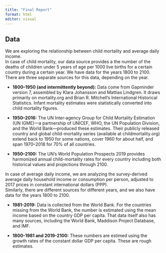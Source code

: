 ```yaml
---
title: "Final Report"
format: html
editor: visual
---
```


## Data

We are exploring the relationship between child mortality and average daily income. \
In case of child mortality, our data source provides a the number of the deaths of children under 5 years of age per 1000 live births for a certain country during a certain year. We have data for the years 1800 to 2100. \
There are three separate sources for this data, depending on the year.

-   **1800–1950 (and intermittently beyond):** Data come from Gapminder version 7, assembled by Klara Johansson and Mattias Lindgren. It draws primarily on mortality.org and Brian R. Mitchell’s International Historical Statistics. Infant mortality estimates were statistically converted into child mortality figures.

-   **1950–2016:** The UN Inter‐agency Group for Child Mortality Estimation (UN IGME)—a partnership of UNICEF, WHO, the UN Population Division, and the World Bank—produced these estimates. Their publicly released country and global child-mortality series (available at childmortality.org) extend back to 1950 for some nations, cover 1960 for about half, and span 1970–2018 for 70% of all countries.

-   **1950–2100:** The UN’s World Population Prospects 2019 provides harmonized annual child-mortality rates for every country including both historical values and projections through 2100.

In case of average daily income, we are analyzing the survey-derived average daily household income or consumption per person, adjusted to 2017 prices in constant international dollars (PPP).\
Similarly, there are different sources for different years, and we also have data for the years 1800 to 2100.

-   **1981-2019:** Data is collected from the World Bank. For the countries missing from the World Bank, the number is estimated using the mean income based on the country GDP per capita. That data itself also has many sources, including the World Bank, Maddison Project Database, and IMF.

-   **1800-1981 and 2019-2100:** These numbers are estimed using the growth rates of the constant dollar GDP per capita. These are rough estimates.
